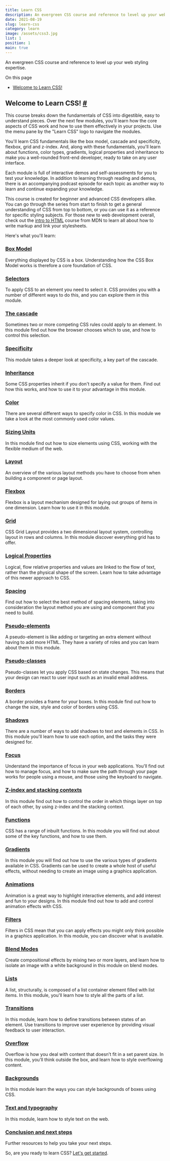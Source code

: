 ```yaml
---
title: Learn CSS
description: An evergreen CSS course and reference to level up your web styling expertise, helps you to create beautiful web pages with animations
date: 2021-08-19
slug: learn-css
category: learn
image: /assets/css3.jpg
list: 1
position: 1
main: true
---
```


An evergreen CSS course and reference to level up your web styling expertise.

On this page

*   [Welcome to Learn CSS!](#welcome-to-learn-css!)

Welcome to Learn CSS! [#](#welcome-to-learn-css!)
-------------------------------------------------

This course breaks down the fundamentals of CSS into digestible, easy to understand pieces. Over the next few modules, you'll learn how the core aspects of CSS work and how to use them effectively in your projects. Use the menu pane by the "Learn CSS" logo to navigate the modules.

You'll learn CSS fundamentals like the box model, cascade and specificity, flexbox, grid and z-index. And, along with these fundamentals, you'll learn about functions, color types, gradients, logical properties and inheritance to make you a well-rounded front-end developer, ready to take on any user interface.

Each module is full of interactive demos and self-assessments for you to test your knowledge. In addition to learning through reading and demos, there is an accompanying podcast episode for each topic as another way to learn and continue expanding your knowledge.

This course is created for beginner and advanced CSS developers alike. You can go through the series from start to finish to get a general understanding of CSS from top to bottom, or you can use it as a reference for specific styling subjects. For those new to web development overall, check out the [intro to HTML](https://developer.mozilla.org/docs/Learn/HTML/Introduction_to_HTML) course from MDN to learn all about how to write markup and link your stylesheets.

Here's what you'll learn:

### [Box Model](https://web.dev/learn/css/box-model/)

Everything displayed by CSS is a box. Understanding how the CSS Box Model works is therefore a core foundation of CSS.

### [Selectors](https://web.dev/learn/css/selectors/)

To apply CSS to an element you need to select it. CSS provides you with a number of different ways to do this, and you can explore them in this module.

### [The cascade](https://web.dev/learn/css/the-cascade/)

Sometimes two or more competing CSS rules could apply to an element. In this module find out how the browser chooses which to use, and how to control this selection.

### [Specificity](https://web.dev/learn/css/specificity/)

This module takes a deeper look at specificity, a key part of the cascade.

### [Inheritance](https://web.dev/learn/css/inheritance/)

Some CSS properties inherit if you don't specify a value for them. Find out how this works, and how to use it to your advantage in this module.

### [Color](https://web.dev/learn/css/color/)

There are several different ways to specify color in CSS. In this module we take a look at the most commonly used color values.

### [Sizing Units](https://web.dev/learn/css/sizing/)

In this module find out how to size elements using CSS, working with the flexible medium of the web.

### [Layout](https://web.dev/learn/css/layout/)

An overview of the various layout methods you have to choose from when building a component or page layout.

### [Flexbox](https://web.dev/learn/css/flexbox/)

Flexbox is a layout mechanism designed for laying out groups of items in one dimension. Learn how to use it in this module.

### [Grid](https://web.dev/learn/css/grid/)

CSS Grid Layout provides a two dimensional layout system, controlling layout in rows and columns. In this module discover everything grid has to offer.

### [Logical Properties](https://web.dev/learn/css/logical-properties/)

Logical, flow relative properties and values are linked to the flow of text, rather than the physical shape of the screen. Learn how to take advantage of this newer approach to CSS.

### [Spacing](https://web.dev/learn/css/spacing/)

Find out how to select the best method of spacing elements, taking into consideration the layout method you are using and component that you need to build.

### [Pseudo-elements](https://web.dev/learn/css/pseudo-elements/)

A pseudo-element is like adding or targeting an extra element without having to add more HTML. They have a variety of roles and you can learn about them in this module.

### [Pseudo-classes](https://web.dev/learn/css/pseudo-classes/)

Pseudo-classes let you apply CSS based on state changes. This means that your design can react to user input such as an invalid email address.

### [Borders](https://web.dev/learn/css/borders/)

A border provides a frame for your boxes. In this module find out how to change the size, style and color of borders using CSS.

### [Shadows](https://web.dev/learn/css/shadows/)

There are a number of ways to add shadows to text and elements in CSS. In this module you'll learn how to use each option, and the tasks they were designed for.

### [Focus](https://web.dev/learn/css/focus/)

Understand the importance of focus in your web applications. You'll find out how to manage focus, and how to make sure the path through your page works for people using a mouse, and those using the keyboard to navigate.

### [Z-index and stacking contexts](https://web.dev/learn/css/z-index/)

In this module find out how to control the order in which things layer on top of each other, by using z-index and the stacking context.

### [Functions](https://web.dev/learn/css/functions/)

CSS has a range of inbuilt functions. In this module you will find out about some of the key functions, and how to use them.

### [Gradients](https://web.dev/learn/css/gradients/)

In this module you will find out how to use the various types of gradients available in CSS. Gradients can be used to create a whole host of useful effects, without needing to create an image using a graphics application.

### [Animations](https://web.dev/learn/css/animations/)

Animation is a great way to highlight interactive elements, and add interest and fun to your designs. In this module find out how to add and control animation effects with CSS.

### [Filters](https://web.dev/learn/css/filters/)

Filters in CSS mean that you can apply effects you might only think possible in a graphics application. In this module, you can discover what is available.

### [Blend Modes](https://web.dev/learn/css/blend-modes/)

Create compositional effects by mixing two or more layers, and learn how to isolate an image with a white background in this module on blend modes.

### [Lists](https://web.dev/learn/css/lists/)

A list, structurally, is composed of a list container element filled with list items. In this module, you'll learn how to style all the parts of a list.

### [Transitions](https://web.dev/learn/css/transitions/)

In this module, learn how to define transitions between states of an element. Use transitions to improve user experience by providing visual feedback to user interaction.

### [Overflow](https://web.dev/learn/css/overflow/)

Overflow is how you deal with content that doesn’t fit in a set parent size. In this module, you’ll think outside the box, and learn how to style overflowing content.

### [Backgrounds](https://web.dev/learn/css/backgrounds/)

In this module learn the ways you can style backgrounds of boxes using CSS.

### [Text and typography](https://web.dev/learn/css/typography/)

In this module, learn how to style text on the web.

### [Conclusion and next steps](https://web.dev/learn/css/conclusion/)

Further resources to help you take your next steps.

So, are you ready to learn CSS? [Let's get started](https://web.dev/learn/css/box-model/).